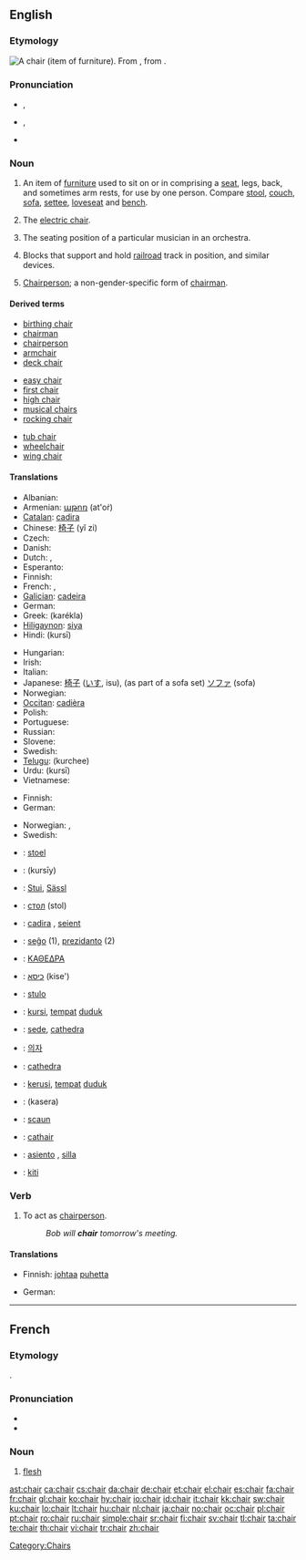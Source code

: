 ==English==
{{wikipedia|dab=chair}}

{{rank|perfectly|fixed|leaves|852|chair|date|summer|simply}}

===Etymology===
{{wikipedia|chair|chair (furniture)}}
[[Image:Chair.png|thumb|right|A chair (item of furniture).]]
From {{etyl|frm}} {{term|chaire|lang=frm}}, from {{etyl|la}} {{term|cathedra|lang=la}}.

===Pronunciation===
* {{a|UK}} {{IPA|/tʃɛə(ɹ)/}}, {{SAMPA|/tSE@(r)/}}
* {{a|US}} {{IPA|/tʃɐɹ/}}, {{SMPA|/tS6r/}}
* {{audio|en-us-chair.ogg|Audio (US)}}

===Noun===
{{en-noun}}

# An item of [[furniture]] used to sit on or in comprising a [[seat]], legs, back, and sometimes arm rests, for use by one person.  Compare [[stool]], [[couch]], [[sofa]], [[settee]], [[loveseat]] and [[bench]].
# {{slang|with "the"}} The [[electric chair]].
# The seating position of a particular musician in an orchestra.
# {{rail transport}} Blocks that support and hold [[railroad]] track in position, and similar devices.
# [[chairperson|Chairperson]]; a non-gender-specific form of [[chairman]].

====Derived terms====
{{rel-top3|Terms derived from "chair"}}
* [[birthing chair]]
* [[chairman]]
* [[chairperson]]
* [[armchair]]
* [[deck chair]]
{{rel-mid3}}
* [[easy chair]]
* [[first chair]]
* [[high chair]]
* [[musical chairs]]
* [[rocking chair]]
{{rel-mid3}}
* [[tub chair]]
* [[wheelchair]]
* [[wing chair]]
{{rel-bottom}}

====Translations====
{{trans-top|furniture}}
* Albanian: {{t-|sq|karrige|f|xs=Albanian}}
* Armenian: [[աթոռ]] (at'oṙ)
* [[Catalan]]: [[cadira]] {{f}}
* Chinese: [[椅子]] (yǐ zi)
* Czech: {{t+|cs|židle|f}}
* Danish: {{t+|da|stol|c}}
* Dutch: {{t+|nl|stoel|m}}, {{t+|nl|zetel|m}}
* Esperanto: {{t|eo|seĝo}}
* Finnish: {{t+|fi|tuoli}}
* French: {{t+|fr|chaise|f}}, {{t+|fr|fauteuil|m}}
* [[Galician]]: [[cadeira]] {{f}}
* German: {{t+|de|Stuhl|m}}
* Greek: {{t+|el|καρέκλα|f|sc=Grek}} (karékla)
* [[Hiligaynon]]: [[siya]]
* Hindi: {{t-|hi|कुरसी|f|sc=Deva|xs=Hindi}} (kursī)
{{trans-mid}}
* Hungarian: {{t+|hu|szék}}
* Irish: {{t+|ga|cathaoir|f|xs=Irish}}
* Italian: {{t+|it|sedia|f}}
* Japanese: [[椅子]] ([[いす]], isu), (as part of a sofa set) [[ソファ]] (sofa)
* Norwegian: {{t+|no|stol|m}}
* [[Occitan]]: [[cadièra]] {{f}}
* Polish: {{t+|pl|krzesło|n}}
* Portuguese: {{t+|pt|cadeira|f}}
* Russian: {{t+|ru|стул|m|tr=stul|sc=Cyrl}}
* Slovene: {{t+|sl|stol|m}}
* Swedish: {{t+|sv|stol|c}}
* [[Telugu]]: {{t|te|కుర్చీ|sc=Telu}} (kurchee)
* Urdu: {{t-|ur|کرسی|f|sc=ur-Arab|xs=Urdu}} (kursī)
* Vietnamese: {{t+|vi|ghế|xs=Vietnamese}}
{{trans-bottom}}

{{trans-top|chairperson}}
* Finnish: {{t+|fi|puheenjohtaja}}
* German: {{t+|de|Vorsitzender|m}}
{{trans-mid}}
* Norwegian: {{t+|no|leder|m}}, {{t|no|formann|m}}
* Swedish: {{t+|sv|ordförande|c}}
{{trans-bottom}}

{{checktrans-top}}
* {{ttbc|Afrikaans}}: [[stoel]] {{m}}
* {{ttbc|Arabic}}: {{Arab|[[كرسي]]}} (kursīy)
* {{ttbc|Bavarian}}: [[Stui]], [[Sässl]]
* {{ttbc|Bulgarian}}: [[стол]] (stol) {{m}}
* {{ttbc|Catalan}}: [[cadira]] {{f}}, [[seient]] {{m}}
* {{ttbc|Esperanto}}: [[seĝo]] (1), [[prezidanto]] (2)
* {{ttbc|Ancient Greek}}: [[ΚΑΘΕΔΡΑ]] {{f}}
* {{ttbc|Hebrew}}: [[כיסא]] (kise') {{m}}
* {{ttbc|Ido}}: [[stulo]]
* {{ttbc|Indonesian}}: [[kursi]], [[tempat]] [[duduk]]
{{trans-mid}}
* {{ttbc|Interlingua}}: [[sede]], [[cathedra]]
* {{ttbc|Korean}}: [[의자]]
* {{ttbc|Latin}}: [[cathedra]] {{f}}
* {{ttbc|Malay}}: [[kerusi]], [[tempat]] [[duduk]]
* {{ttbc|Malayalam}}: (kasera)
* {{ttbc|Romanian}}: [[scaun]] {{n}}
* {{ttbc|Scottish Gaelic}}: [[cathair]] {{m}}
* {{ttbc|Spanish}}: [[asiento]] {{m}}, [[silla]] {{f}}
* {{ttbc|Swahili}}: [[kiti]]
{{trans-bottom}}

===Verb===
{{en-verb}}

# To act as [[chairperson]].
#: ''Bob will '''chair''' tomorrow's meeting.''

====Translations====
{{trans-top|to act as chairperson}}
* Finnish: [[johtaa]] [[puhe|puhetta]]
{{trans-mid}}
* German: {{t+|de|Vorsitz|m}} {{t+|de|führen}}
{{trans-bottom}}

[[Category:Chairs]]

----

==French==

===Etymology===
{{etyl|la|fr}} {{term|caro|carō|lang=la}}.

===Pronunciation===
* {{audio|Fr-chair.ogg|audio}}
* {{IPA|/ʃɛʁ/|lang=fr}}

===Noun===
{{fr-noun|f}}

# [[flesh]]

[[ast:chair]]
[[ca:chair]]
[[cs:chair]]
[[da:chair]]
[[de:chair]]
[[et:chair]]
[[el:chair]]
[[es:chair]]
[[fa:chair]]
[[fr:chair]]
[[gl:chair]]
[[ko:chair]]
[[hy:chair]]
[[io:chair]]
[[id:chair]]
[[it:chair]]
[[kk:chair]]
[[sw:chair]]
[[ku:chair]]
[[lo:chair]]
[[lt:chair]]
[[hu:chair]]
[[nl:chair]]
[[ja:chair]]
[[no:chair]]
[[oc:chair]]
[[pl:chair]]
[[pt:chair]]
[[ro:chair]]
[[ru:chair]]
[[simple:chair]]
[[sr:chair]]
[[fi:chair]]
[[sv:chair]]
[[tl:chair]]
[[ta:chair]]
[[te:chair]]
[[th:chair]]
[[vi:chair]]
[[tr:chair]]
[[zh:chair]]